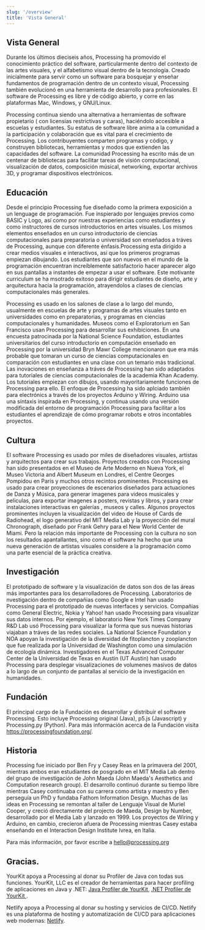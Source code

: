```yaml
---
slug: '/overview'
title: 'Vista General'
---
```


## Vista General

Durante los últimos dieciseis años, Processing ha promovido el conocimiento práctico del software, particularmente dentro del contexto de las artes visuales, y el alfabetismo visual dentro de la tecnología. Creado inicialmente para servir como un software para bosquejar y enseñar fundamentos de programación dentro de un contexto visual, Processing también evolucionó en una herramienta de desarrollo para profesionales. El software de Processing es libre y de código abierto, y corre en las plataformas Mac, Windows, y GNU/Linux.

Processing continua siendo una alternativa a herramientas de software propietario ( con licensias restrictivas y caras), haciéndolo accesible a escuelas y estudiantes. Su estatus de software libre anima a la comunidad a la participación y colaboración que es vital para el crecimiento de Processing. Los contribuyentes comparten programas y código, y construyen bibliotecas, herramientas y modos que extienden las capacidades del software. La comunidad Processing ha escrito más de un centenar de bibliotecas para facilitar tareas de visión computacional, visualización de datos, composición músical, networking, exportar archivos 3D, y programar dispositivos electrónicos.

## Educación

Desde el principio Processing fue diseñado como la primera exposición a un lenguage de programación. Fue inspierado por lenguajes previos como BASIC y Logo, así como por nuestras experiencias como estudiantes y como instructores de cursos introductorios en artes visuales. Los mismos elementos enseñados en un curso introductorio de ciencias computacionales para preparatoria o universidad son enseñados a tráves de Processing, aunque con diferente énfasis.Processing esta dirigido a crear medios visuales e interactivos, así que los primeros programas empiezan dibujando. Los estudiantes que son nuevos en el mundo de la programación encuentran increíblemente satisfactorio hacer aparecer algo en sus pantallas a instantes de empezar a usar el software. Este motivante curriculum se ha msotrado exitoso para dirigir estudiantes de diseño, arte y arquitectura hacia la programación, atrayendolos a clases de ciencias computacionales más generales.

Processing es usado en los salones de clase a lo largo del mundo, usualmente en escuelas de arte y programas de artes visuales tanto en universidades como en preparatorias, y programas en ciencias computacionales y humanidades. Museos como el Exploratorium en San Francisco usan Processing para desarrollar sus exhibiciones. En una encuesta patrocinada por la National Science Foundation, estudiantes universitarios del curso introductorio en computación enseñado en Processing por la universidad Bryn Mawr College mencionaron que era más probable que tomaran un curso de ciencias computacionales en comparación con estudiantes en una clase con un temario más tradicional.
Las inovaciones en enseñanza a tráves de Processing han sido adaptados para tutoriales de ciencias computacionales de la academia Khan Academy. Los tutoriales empiezan con dibujos, usando mayoritariamente funciones de Processing para ello. El enfoque de Processing ha sido aplciado también para electrónics a través de los proyectos Arduino y Wiring. Arduino usa una síntaxis inspirada en Processing, y continua usando una versión modificada del entorno de programación Processing para facilitar a los estudiantes el aprendizaje de cómo programar robots e otros incontables proyectos.


## Cultura

El software Processing es usado por miles de diseñadores visuales, artistas y arquitectos para crear sus trabajos. Proyectos creados con Processing han sido presentados en el Museo de Arte Moderno en Nueva York, el Museo Victoria and Albert Museum en Londres, el Centre Georges Pompidou en París y muchos otros recintos prominentes. Processing es usado para crear proyecciones de escenarios diseñados para actuaciones de Danza y Música, para generar imagenes para videos musicales y peliculas, para exportar imagenes a posters, revistas y libros, y para crear instalaciones interactivas en galerías , museos y calles. Algunos proyectos prominentes incluyen la visualización del video de House of Cards de Radiohead, el logo generativo del MIT Media Lab y la proyección del mural Chronograph, diseñado por Frank Gehry para el New World Center de Miami. Pero la relación más importante de Processing con la cultura no son los resultados apantallantes, sino como el software ha hecho que una nueva generación de artistas visuales considere a la programación como una parte esencial de la práctica creativa.


## Investigación
El prototipado de software y la visualización de datos son dos de las áreas más importantes para los desarrolladores de Processing. Laboratorios de nvestigación dentro de compañias como Google e Intel han usado Processing para el prototipado de nuevas interfaces y servicios. Compañias como General Electric, Nokia y Yahoo! han usado Processing para visualizar sus datos internos. Por ejemplo, el laboratorio New York Times Company R&D Lab usó Processing para visualizar la forma que sus nuevas historias viajaban a tráves de las redes sociales. La National Science Foundation y NOA apoyan la investigación de la diversidad de fitoplancton y zooplancton que fue realizada por la Universidad de Washington como una simulación de ecología dinámica. Investigadores en el Texas Advanced Computer Center de la Universidad de Texas en Austin (UT Austin) han usado Processing para desplegar visualizaciones de volumenes masivos de datos a lo largo de un conjunto de pantallas al servicio de la investigación en humanidades.


## Fundación
El principal cargo de la Fundación es desarrollar y distribuir el software Processing. Esto incluye Processing original (Java), p5.js (Javascript) y Processing.py (Python). Para más información acerca de la Fundación visita https://processingfoundation.org/.

## Historia
Processing fue iniciado por Ben Fry y Casey Reas en la primavera del 2001, mientras ambos eran estudiantes de posgrado en el MIT Media Lab dentro del grupo de investigación de John Maeda (John Maeda's Aesthetics and Computation research group). El desarrollo continuó durante su tiempo libre mientras Casey continuaba con su carrera como artista y maestro y Ben perseguía un PhD y fundaba  Fathom Information Design. Muchas de las ideas en Processing se remontan al taller de Lenguaje Visual de Muriel Cooper, y creció directamente del projecto de Maeda, Design by Number, desarrollado por el Media Lab y lanzado en 1999. Los proyectos de Wiring y Arduino, en cambio, crecieron afuera de Processing mientras Casey estaba enseñando en el Interaction Design Institute Ivrea, en Italia.

 Para más información, por favor escribe a hello@processing.org

## Gracias.
YourKit apoya a Processing al donar su Profiler de Java con todas sus funciones. YourKit, LLC es el creador de herramientas para hacer profiling de aplicaciones en Java y .NET: [ Java Profiler de YourKit](https://www.yourkit.com/java/profiler/index.jsp), [.NET Profiler de YourKit ](https://www.yourkit.com/.net/profiler/index.jsp).

Netlify apoya a Processing al donar su hosting y servicios de CI/CD. Netlify es una plataforma de hosting y automatización de CI/CD para aplicaciones web modernas: [Netlify](https://www.netlify.com/).